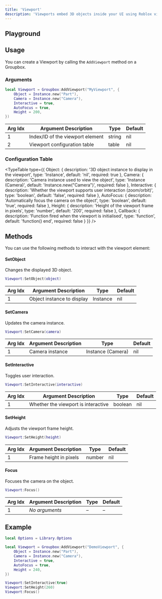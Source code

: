 ```yaml
---
title: 'Viewport'
description: 'Viewports embed 3D objects inside your UI using Roblox viewport frames.'
---
```



## Playground

<ViewportPlayground />

## Usage

You can create a Viewport by calling the `AddViewport` method on a Groupbox.

### Arguments

```lua
local Viewport = Groupbox:AddViewport("MyViewport", {
    Object = Instance.new("Part"),
    Camera = Instance.new("Camera"),
    Interactive = true,
    AutoFocus = true,
    Height = 200,
})
```

| Arg Idx | Argument Description | Type | Default |
| --- | --- | --- | --- |
| 1 | Index/ID of the viewport element | string | nil |
| 2 | Viewport configuration table | table | nil |

### Configuration Table

<TypeTable
  type={{
    Object: {
      description: '3D object instance to display in the viewport',
      type: 'Instance',
      default: 'nil',
      required: true
    },
    Camera: {
      description: 'Camera instance used to view the object',
      type: 'Instance (Camera)',
      default: 'Instance.new("Camera")',
      required: false
    },
    Interactive: {
      description: 'Whether the viewport supports user interaction (zoom/orbit)',
      type: 'boolean',
      default: 'false',
      required: false
    },
    AutoFocus: {
      description: 'Automatically focus the camera on the object',
      type: 'boolean',
      default: 'true',
      required: false
    },
    Height: {
      description: 'Height of the viewport frame in pixels',
      type: 'number',
      default: '200',
      required: false
    },
    Callback: {
      description: 'Function fired when the viewport is initialised',
      type: 'function',
      default: 'function() end',
      required: false
    }
  }}
/>

## Methods

You can use the following methods to interact with the viewport element:

#### SetObject
Changes the displayed 3D object.

```lua
Viewport:SetObject(object)
```

| Arg Idx | Argument Description | Type | Default |
| --- | --- | --- | --- |
| 1 | Object instance to display | Instance | nil |

#### SetCamera
Updates the camera instance.

```lua
Viewport:SetCamera(camera)
```

| Arg Idx | Argument Description | Type | Default |
| --- | --- | --- | --- |
| 1 | Camera instance | Instance (Camera) | nil |

#### SetInteractive
Toggles user interaction.

```lua
Viewport:SetInteractive(interactive)
```

| Arg Idx | Argument Description | Type | Default |
| --- | --- | --- | --- |
| 1 | Whether the viewport is interactive | boolean | nil |

#### SetHeight
Adjusts the viewport frame height.

```lua
Viewport:SetHeight(height)
```

| Arg Idx | Argument Description | Type | Default |
| --- | --- | --- | --- |
| 1 | Frame height in pixels | number | nil |

#### Focus
Focuses the camera on the object.

```lua
Viewport:Focus()
```

| Arg Idx | Argument Description | Type | Default |
| --- | --- | --- | --- |
| 1 | *No arguments* | – | – |

## Example

```lua
local Options = Library.Options

local Viewport = Groupbox:AddViewport("DemoViewport", {
    Object = Instance.new("Part"),
    Camera = Instance.new("Camera"),
    Interactive = true,
    AutoFocus = true,
    Height = 240,
})

Viewport:SetInteractive(true)
Viewport:SetHeight(260)
Viewport:Focus()
```
